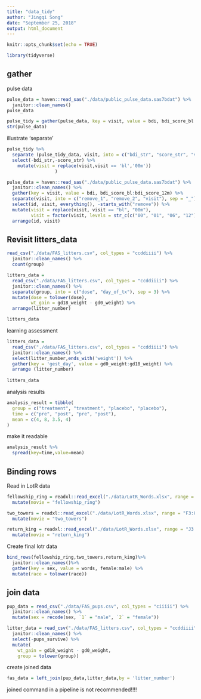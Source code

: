 ```yaml
---
title: "data_tidy"
author: "Jingqi Song"
date: "September 25, 2018"
output: html_document
---
```


```r
knitr::opts_chunk$set(echo = TRUE)

library(tidyverse)

```
## gather
pulse data

```r
pulse_data = haven::read_sas("./data/public_pulse_data.sas7bdat") %>%
  janitor::clean_names()
pulse_data

pulse_tidy = gather(pulse_data, key = visit, value = bdi, bdi_score_bl:bdi_score_12m)
str(pulse_data)
```

illustrate 'separate'

```r
pulse_tidy %>%
  separate (pulse_tidy_data, visit, into = c("bdi_str", "score_str", "visit"), sep = "_" %>%
  select(-bdi_str,-score_str) %>%
    mutate(visit = replace(visit,visit == 'bl','00m')) 
                  )
```

```r
pulse_data = haven::read_sas("./data/public_pulse_data.sas7bdat") %>%
  janitor::clean_names() %>%
  gather(key = visit, value = bdi, bdi_score_bl:bdi_score_12m) %>%
  separate(visit, into = c("remove_1", "remove_2", "visit"), sep = "_") %>%
  select(id, visit, everything(), -starts_with("remove")) %>%
  mutate(visit = replace(visit, visit == "bl", "00m"),
         visit = factor(visit, levels = str_c(c("00", "01", "06", "12"), "m"))) %>%
  arrange(id, visit)
```

## Revisit litters_data

```r
read_csv("./data/FAS_litters.csv", col_types = "ccddiiii") %>% 
  janitor::clean_names() %>%
  count(group) 
```

```r
litters_data = 
  read_csv("./data/FAS_litters.csv", col_types = "ccddiiii") %>% 
  janitor::clean_names() %>%
  separate(group, into = c("dose", "day_of_tx"), sep = 3) %>%
  mutate(dose = tolower(dose),
         wt_gain = gd18_weight - gd0_weight) %>%
  arrange(litter_number)

litters_data
```

learning assessment
```r
litters_data = 
  read_csv("./data/FAS_litters.csv", col_types = "ccddiiii") %>% 
  janitor::clean_names() %>%
  select(litter_number,ends_with('weight')) %>%
  gather(key = 'gest_day', value = gd0_weight:gd18_weight) %>%
  arrange (litter_number)
 
litters_data
```

analysis results
```r
analysis_result = tibble(
  group = c("treatment", "treatment", "placebo", "placebo"),
  time = c("pre", "post", "pre", "post"),
  mean = c(4, 8, 3.5, 4)
)
```

make it readable

```r
analysis_result %>%
  spread(key=time,value=mean)

```

## Binding rows
Read in LotR data

```r
fellowship_ring = readxl::read_excel("./data/LotR_Words.xlsx", range = "B3:D6") %>%
  mutate(movie = "fellowship_ring")

two_towers = readxl::read_excel("./data/LotR_Words.xlsx", range = "F3:H6") %>%
  mutate(movie = "two_towers")

return_king = readxl::read_excel("./data/LotR_Words.xlsx", range = "J3:L6") %>%
  mutate(movie = "return_king")
```

Create final lotr data
```r
bind_rows(fellowship_ring,two_towers,return_king)%>%
  janitor::clean_names()%>%
  gather(key = sex, value = words, female:male) %>%
  mutate(race = tolower(race)) 
```

## join data

```r
pup_data = read_csv("./data/FAS_pups.csv", col_types = "ciiiii") %>%
  janitor::clean_names() %>%
  mutate(sex = recode(sex, `1` = "male", `2` = "female")) 

litter_data = read_csv("./data/FAS_litters.csv", col_types = "ccddiiii") %>%
  janitor::clean_names() %>%
  select(-pups_survive) %>%
  mutate(
    wt_gain = gd18_weight - gd0_weight,
    group = tolower(group))
```

create joined data

```r
fas_data = left_join(pup_data,litter_data,by = 'litter_number')
```

joined command in a pipeline is not recommended!!!!



